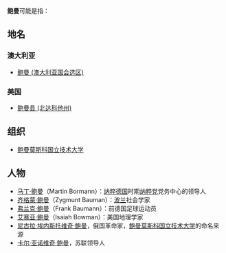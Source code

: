 '''鲍曼'''可能是指：
==地名==
===澳大利亚===
*[[鲍曼_(澳大利亚国会选区)|鲍曼 (澳大利亚国会选区)]]
===美国===
*[[鲍曼县_(北达科他州)|鲍曼县 (北达科他州)]]
==组织==
*[[鲍曼莫斯科国立技术大学|鲍曼莫斯科国立技术大学]]
==人物==
*[[马丁·鲍曼|马丁·鲍曼]]（Martin Bormann）：[[纳粹德国|纳粹德国]]时期[[纳粹党|纳粹党]]党务中心的领导人
*[[齐格蒙·鲍曼|齐格蒙·鲍曼]]（Zygmunt Bauman）：[[波兰|波兰]]社会学家
*[[弗兰克·鲍曼|弗兰克·鲍曼]]（Frank Baumann）：前德国足球运动员
*[[艾赛亚·鲍曼|艾赛亚·鲍曼]]（Isaiah Bowman）：美国地理学家
*[[尼古拉·埃内斯托维奇·鲍曼|尼古拉·埃内斯托维奇·鲍曼]]，俄国革命家，[[鲍曼莫斯科国立技术大学|鲍曼莫斯科国立技术大学]]的命名来源
*[[卡尔·亚诺维奇·鲍曼|卡尔·亚诺维奇·鲍曼]]，苏联领导人
{{disambig|B|Cat=二字姓氏译名消歧义}}